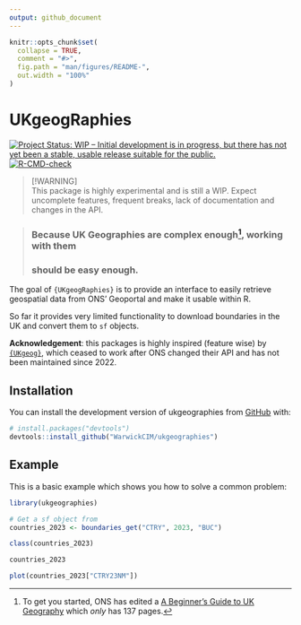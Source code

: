 ```yaml
---
output: github_document
---
```

<!-- README.md is generated from README.Rmd. Please edit that file and run
`devtools::build_readme()` -->
```r
knitr::opts_chunk$set(
  collapse = TRUE,
  comment = "#>",
  fig.path = "man/figures/README-",
  out.width = "100%"
)
```
# UKgeogRaphies
<!-- badges: start -->
[![Project Status: WIP – Initial development is in progress, but there has not yet been a stable, usable release suitable for the public.](https://www.repostatus.org/badges/latest/wip.svg)](https://www.repostatus.org/#wip)
[![R-CMD-check](https://github.com/WarwickCIM/ukgeographies/actions/workflows/R-CMD-check.yaml/badge.svg)](https://github.com/WarwickCIM/ukgeographies/actions/workflows/R-CMD-check.yaml)
<!-- badges: end -->

> [!WARNING]  
> This package is highly experimental and is still a WIP. Expect uncomplete 
> features, frequent breaks, lack of documentation and changes in the API.


> ### Because UK Geographies are complex enough[^complex], working with them
> ### should be easy enough.

The goal of `{UKgeogRaphies}` is to provide an interface to easily retrieve
geospatial data from ONS' Geoportal and make it usable within R. 

So far it provides very limited functionality to download boundaries in the UK
and convert them to `sf` objects.

**Acknowledgement**: this packages is highly inspired (feature wise) by 
[`{UKgeog}`](https://l-hodge.github.io/ukgeog/), which ceased to work after ONS 
changed their API and has not been maintained since 2022.


## Installation

You can install the development version of ukgeographies from
[GitHub](https://github.com/) with:

``` r
# install.packages("devtools")
devtools::install_github("WarwickCIM/ukgeographies")
```

## Example

This is a basic example which shows you how to solve a common problem:

```r
library(ukgeographies)

# Get a sf object from 
countries_2023 <- boundaries_get("CTRY", 2023, "BUC")

class(countries_2023)

countries_2023

plot(countries_2023["CTRY23NM"])
```

[^complex]: To get you started, ONS has edited a [A Beginner’s Guide to UK Geography](https://geoportal.statistics.gov.uk/datasets/c0db0e8c67d04935bcf1749ca6027fef/about) which _only_ has 137 pages.
